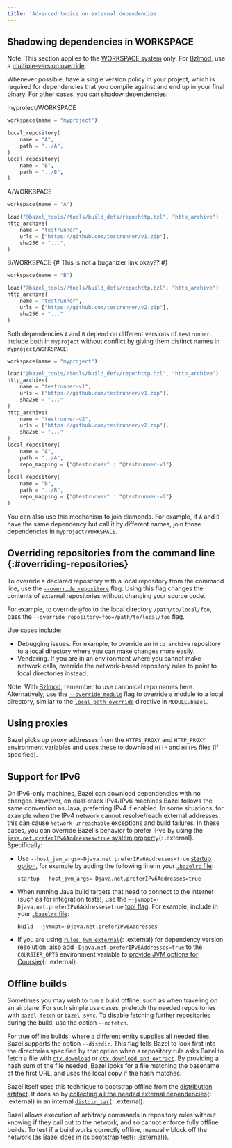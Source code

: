```yaml
---
title: 'Advanced topics on external dependencies'
---
```


## Shadowing dependencies in WORKSPACE

Note: This section applies to the [WORKSPACE
system](/external/overview#workspace-system) only. For
[Bzlmod](/versions/8.2.0/external/overview#bzlmod), use a [multiple-version
override](/external/module#multiple-version_override).

Whenever possible, have a single version policy in your project, which is
required for dependencies that you compile against and end up in your final
binary. For other cases, you can shadow dependencies:

myproject/WORKSPACE

```python
workspace(name = "myproject")

local_repository(
    name = "A",
    path = "../A",
)
local_repository(
    name = "B",
    path = "../B",
)
```

A/WORKSPACE

```python
workspace(name = "A")

load("@bazel_tools//tools/build_defs/repo:http.bzl", "http_archive")
http_archive(
    name = "testrunner",
    urls = ["https://github.com/testrunner/v1.zip"],
    sha256 = "...",
)
```

B/WORKSPACE {# This is not a buganizer link okay?? #}

```python
workspace(name = "B")

load("@bazel_tools//tools/build_defs/repo:http.bzl", "http_archive")
http_archive(
    name = "testrunner",
    urls = ["https://github.com/testrunner/v2.zip"],
    sha256 = "..."
)
```

Both dependencies `A` and `B` depend on different versions of `testrunner`.
Include both in `myproject` without conflict by giving them distinct names in
`myproject/WORKSPACE`:

```python
workspace(name = "myproject")

load("@bazel_tools//tools/build_defs/repo:http.bzl", "http_archive")
http_archive(
    name = "testrunner-v1",
    urls = ["https://github.com/testrunner/v1.zip"],
    sha256 = "..."
)
http_archive(
    name = "testrunner-v2",
    urls = ["https://github.com/testrunner/v2.zip"],
    sha256 = "..."
)
local_repository(
    name = "A",
    path = "../A",
    repo_mapping = {"@testrunner" : "@testrunner-v1"}
)
local_repository(
    name = "B",
    path = "../B",
    repo_mapping = {"@testrunner" : "@testrunner-v2"}
)
```

You can also use this mechanism to join diamonds. For example, if `A` and `B`
have the same dependency but call it by different names, join those dependencies
in `myproject/WORKSPACE`.

## Overriding repositories from the command line {:#overriding-repositories}

To override a declared repository with a local repository from the command line,
use the
[`--override_repository`](/versions/8.2.0/reference/command-line-reference#flag--override_repository)
flag. Using this flag changes the contents of external repositories without
changing your source code.

For example, to override `@foo` to the local directory `/path/to/local/foo`,
pass the `--override_repository=foo=/path/to/local/foo` flag.

Use cases include:

*   Debugging issues. For example, to override an `http_archive` repository to a
    local directory where you can make changes more easily.
*   Vendoring. If you are in an environment where you cannot make network calls,
    override the network-based repository rules to point to local directories
    instead.

Note: With [Bzlmod](/versions/8.2.0/external/overview#bzlmod), remember to use canonical repo
names here. Alternatively, use the
[`--override_module`](/versions/8.2.0/reference/command-line-reference#flag--override_module)
flag to override a module to a local directory, similar to the
[`local_path_override`](/versions/8.2.0/rules/lib/globals/module#local_path_override) directive in
`MODULE.bazel`.

## Using proxies

Bazel picks up proxy addresses from the `HTTPS_PROXY` and `HTTP_PROXY`
environment variables and uses these to download `HTTP` and `HTTPS` files (if
specified).

## Support for IPv6

On IPv6-only machines, Bazel can download dependencies with no changes. However,
on dual-stack IPv4/IPv6 machines Bazel follows the same convention as Java,
preferring IPv4 if enabled. In some situations, for example when the IPv4
network cannot resolve/reach external addresses, this can cause `Network
unreachable` exceptions and build failures. In these cases, you can override
Bazel's behavior to prefer IPv6 by using the
[`java.net.preferIPv6Addresses=true` system
property](https://docs.oracle.com/javase/8/docs/api/java/net/doc-files/net-properties.html){: .external}.
Specifically:

*   Use `--host_jvm_args=-Djava.net.preferIPv6Addresses=true` [startup
    option](/docs/user-manual#startup-options), for example by adding the
    following line in your [`.bazelrc` file](/versions/8.2.0/run/bazelrc):

    `startup --host_jvm_args=-Djava.net.preferIPv6Addresses=true`

*   When running Java build targets that need to connect to the internet (such
    as for integration tests), use the
    `--jvmopt=-Djava.net.preferIPv6Addresses=true` [tool
    flag](/docs/user-manual#jvmopt). For example, include in your [`.bazelrc`
    file](/run/bazelrc):

    `build --jvmopt=-Djava.net.preferIPv6Addresses`

*   If you are using [`rules_jvm_external`](https://github.com/bazelbuild/rules_jvm_external){: .external}
    for dependency version resolution, also add
    `-Djava.net.preferIPv6Addresses=true` to the `COURSIER_OPTS` environment
    variable to [provide JVM options for
    Coursier](https://github.com/bazelbuild/rules_jvm_external#provide-jvm-options-for-coursier-with-coursier_opts){: .external}.

## Offline builds

Sometimes you may wish to run a build offline, such as when traveling on an
airplane. For such simple use cases, prefetch the needed repositories with
`bazel fetch` or `bazel sync`. To disable fetching further repositories during
the build, use the option `--nofetch`.

For true offline builds, where a different entity supplies all needed files,
Bazel supports the option `--distdir`. This flag tells Bazel to look first into
the directories specified by that option when a repository rule asks Bazel to
fetch a file with [`ctx.download`](/versions/8.2.0/rules/lib/builtins/repository_ctx#download) or
[`ctx.download_and_extract`](/versions/8.2.0/rules/lib/builtins/repository_ctx#download_and_extract). By
providing a hash sum of the file needed, Bazel looks for a file matching the
basename of the first URL, and uses the local copy if the hash matches.

Bazel itself uses this technique to bootstrap offline from the [distribution
artifact](https://github.com/bazelbuild/bazel-website/blob/master/designs/_posts/2016-10-11-distribution-artifact.md).
It does so by [collecting all the needed external
dependencies](https://github.com/bazelbuild/bazel/blob/5cfa0303d6ac3b5bd031ff60272ce80a704af8c2/WORKSPACE#L116){: .external}
in an internal
[`distdir_tar`](https://github.com/bazelbuild/bazel/blob/5cfa0303d6ac3b5bd031ff60272ce80a704af8c2/distdir.bzl#L44){: .external}.

Bazel allows execution of arbitrary commands in repository rules without knowing
if they call out to the network, and so cannot enforce fully offline builds. To
test if a build works correctly offline, manually block off the network (as
Bazel does in its [bootstrap
test](https://cs.opensource.google/bazel/bazel/+/master:src/test/shell/bazel/BUILD;l=1073;drc=88c426e73cc0eb0a41c0d7995e36acd94e7c9a48){: .external}).